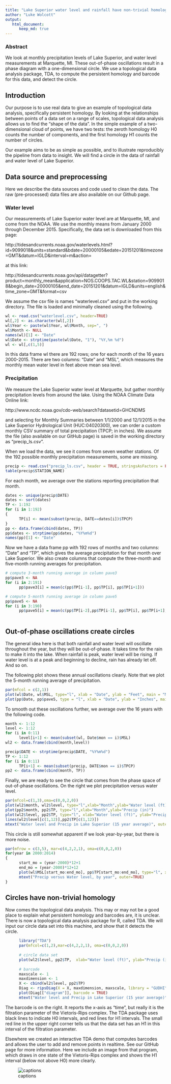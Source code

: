 ```yaml
---
title: "Lake Superior water level and rainfall have non-trivial homology"
author: "Luke Wolcott"
output: 
   html_document:
      keep_md: true
---
```


### Abstract

We look at monthly precipitation levels of Lake Superior, and water level measurements at Marquette, MI.  These out-of-phase oscillations result in a phase diagram with a one-dimensional circle.  We use a topological data analysis package, TDA, to compute the persistent homology and barcode for this data, and detect the circle.

## Introduction

Our purpose is to use real data to give an example of topological data analysis, specifically persistent homology.  By looking at the relationships between points of a data set on a range of scales, topological data analysis allows us to find the "shape of the data".  In the simple example of a two-dimensional cloud of points, we have two tests: the zeroth homology H0 counts the number of components, and the first homology H1 counts the number of circles.

Our example aims to be as simple as possible, and to illustrate reproducibly the pipeline from data to insight.  We will find a circle in the data of rainfall and water level of Lake Superior.

## Data source and preprocessing

Here we describe the data sources and code used to clean the data.  The raw (pre-processed) data files are also available on our Github page.

### Water level

Our measurements of Lake Superior water level are at Marquette, MI, and come from the NOAA.  We use the monthly means from January 2000 through December 2015.  Specifically, the data set is downloaded from this page:

http://tidesandcurrents.noaa.gov/waterlevels.html?id=9099018&units=standard&bdate=20000105&edate=20151201&timezone=GMT&datum=IGLD&interval=m&action=

at this link:

http://tidesandcurrents.noaa.gov/api/datagetter?product=monthly_mean&application=NOS.COOPS.TAC.WL&station=9099018&begin_date=20000105&end_date=20151201&datum=IGLD&units=english&time_zone=GMT&format=csv

We assume the csv file is names "waterlevel.csv" and put in the working directory.  The file is loaded and minimally cleaned using the following.

```r
wl <- read.csv("waterlevel.csv", header=TRUE)
wl[,2] <- as.character(wl[,2])
wl$Year <- paste(wl$Year, wl$Month, sep=", ")
wl$Month <- NULL
names(wl)[1] <- "Date"
wl$Date <- strptime(paste(wl$Date, "1"), "%Y,%m %d")
wl <- wl[,c(1,5)]
```

In this data frame wl there are 192 rows; one for each month of the 16 years 2000-2015.  There are two columns: "Date" and "MSL", which measures the monthly mean water level in feet above mean sea level.

### Precipitation

We measure the Lake Superior water level at Marquette, but gather monthly precipitation levels from around the lake.  Using the NOAA Climate Data Online link:

http://www.ncdc.noaa.gov/cdo-web/search?datasetid=GHCNDMS

and selecting for Monthly Summaries between 1/1/2000 and 12/1/2015 in the Lake Superior Hydrological Unit (HUC:04020300), we can order a custom monthly CSV summary of total precipitation (TPCP; in inches).  We assume the file (also available on our GitHub page) is saved in the working directory as "precip_ls.csv".

When we load the data, we see it comes from seven weather stations.  Of the 192 possible monthly precipitation measurements, some are missing.

```r
precip <- read.csv("precip_ls.csv", header = TRUE, stringsAsFactors = FALSE)
table(precip$STATION_NAME)
```

For each month, we average over the stations reporting precipitation that month.  

```r
dates <- unique(precip$DATE)
dates <- sort(dates)
TP <- 1:192
for (i in 1:192)
{
      TP[i] <- mean(subset(precip, DATE==dates[i])$TPCP)
}
pp <- data.frame(cbind(dates, TP))
pp$dates <- strptime(pp$dates, "%Y%m%d")
names(pp)[1] <- "Date" 
```

Now we have a data frame pp with 192 rows of months and two columns: "Date" and "TP", which gives the average precipitation for that month over Lake Superior.  We also create columns that compute the three-month and five-month running averages for precipitation.

```r
# compute 3-month running average in column pave3
pp$pave3 <- NA
for (i in 2:191)
      pp$pave3[i] = mean(c(pp$TP[i-1], pp$TP[i], pp$TP[i+1]))

# compute 5-month running average in column pave5
pp$pave5 <- NA
for (i in 3:190)
      pp$pave5[i] = mean(c(pp$TP[i-2],pp$TP[i-1], pp$TP[i], pp$TP[i+1],pp$TP[i+2]))
      
```

## Out-of-phase oscillations create circles

The general idea here is that both rainfall and water level will oscillate throughout the year, but they will be out-of-phase.  It takes time for the rain to make it into the lake.  When rainfall is peak, water level will be rising.  If water level is at a peak and beginning to decline, rain has already let off.  And so on.

The following plot shows these annual oscillations clearly.  Note that we plot the 5-month running average of precipitation.

```r
par(mfcol = c(2,1))
plot(wl$Date, wl$MSL, type="l", xlab = "Date", ylab = "Feet", main = "Mean water level")
plot(pp$Date, pp$pave5, type = "l", xlab = "Date", ylab = "Inches", main= "5-mo running monthly precip average")
```

To smooth out these oscillations further, we average over the 16 years with the following code.

```r
month <- 1:12
level <- 1:12
for (i in 0:11)
      level[i+1] <- mean(subset(wl, Date$mon == i)$MSL)
wl2 <- data.frame(cbind(month,level))

precip$DATE <- strptime(precip$DATE, "%Y%m%d")
TP <- 1:12
for (i in 0:11)
      TP[i+1] <- mean(subset(precip, DATE$mon == i)$TPCP)
pp2 <- data.frame(cbind(month, TP))
```

Finally, we are ready to see the circle that comes from the phase space of out-of-phase oscillations.  On the right we plot precipitation versus water level.

```r
par(mfcol=c(1,3),oma=c(0,0,2,0))
plot(wl2$month, wl2$level, type="l",xlab="Month",ylab="Water level (ft)")
plot(pp2$month, pp2$TP, type="l",xlab="Month",ylab="Precip (in)")
plot(wl2$level, pp2$TP, type="l", xlab="Water level (ft)", ylab="Precip (in)")
lines(wl2$level[c(1,12)],pp2$TP[c(1,12)])
mtext("Water level and Precip in Lake Superior (15 year average)", outer=TRUE)     
```      

This circle is still somewhat apparent if we look year-by-year, but there is more noise.

```r
par(mfrow = c(3,5), mar=c(4,2,2,1), oma=c(0,0,2,0))
for(year in 2000:2014)
{
      start_mo = (year-2000)*12+1
      end_mo = (year-2000)*12+12
      plot(wl$MSL[start_mo:end_mo], pp$TP[start_mo:end_mo], type="l", xlab=as.character(year),ylab="")
      mtext("Precip versus Water level, by year", outer=TRUE)
}
```

## Circles have non-trivial homology

Now comes the topological data analysis.  This may or may not be a good place to explain what persistent homology and barcodes are, it is unclear.  There is now a topological data analysis package for R, called TDA.  We will input our circle data set into this machine, and show that it detects the circle.

```r
      library("TDA")
      par(mfcol=c(1,2),mar=c(4,2,2,1), oma=c(0,0,2,0))
      
      # circle data set
      plot(wl2$level, pp2$TP,  xlab="Water level (ft)", ylab="Precip (in)")
      
      # barcode
      maxscale <- 1
      maxdimension <- 1
      X <- cbind(wl2$level, pp2$TP)
      Diag <- ripsDiag(X = X, maxdimension, maxscale, library = "GUDHI", printProgress = FALSE)      
      plot(Diag[["diagram"]], barcode = TRUE)
      mtext("Water level and Precip in Lake Superior (15 year average)", outer=TRUE)
```

The barcode is on the right.  It reports the x-axis as "time", but really it is the filtration parameter of the Vietoris-Rips complex.  The TDA package uses black lines to indicate H0 intervals, and red lines for H1 intervals.  The small red line in the upper right corner tells us that the data set has an H1 in this interval of the filtration parameter.

Elsewhere we created an interactive TDA demo that computes barcodes and allows the user to add and remove points in realtime.  See our GitHub page for more information.  Here we include an image from that program, which draws in one state of the Vietoris-Rips complex and shows the H1 interval (below not above H0) more clearly.

![captions](I_JPDwB_PvsWL.png)